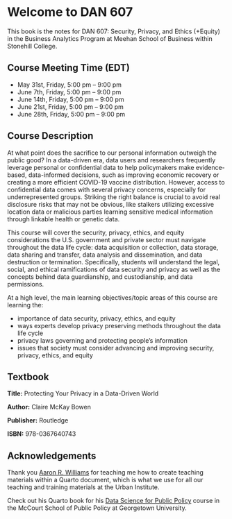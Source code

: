 # Welcome to DAN 607 {.unnumbered}

This book is the notes for DAN 607: Security, Privacy, and Ethics (+Equity) in the 
Business Analytics Program at Meehan School of Business within Stonehill 
College.

## Course Meeting Time (EDT)

- May 31st, Friday, 5:00 pm – 9:00 pm
- June 7th, Friday, 5:00 pm – 9:00 pm
- June 14th, Friday, 5:00 pm – 9:00 pm
- June 21st, Friday, 5:00 pm – 9:00 pm
- June 28th, Friday, 5:00 pm – 9:00 pm

## Course Description

At what point does the sacrifice to our personal information outweigh the public good? In a data-driven era, data users and researchers frequently leverage personal or confidential data to help policymakers make evidence-based, data-informed decisions, such as improving economic recovery or creating a more efficient COVID-19 vaccine distribution. However, access to confidential data comes with several privacy concerns, especially for underrepresented groups. Striking the right balance is crucial to avoid real disclosure risks that may not be obvious, like stalkers utilizing excessive location data or malicious parties learning sensitive medical information through linkable health or genetic data.

This course will cover the security, privacy, ethics, and equity considerations the U.S. government and private sector must navigate throughout the data life cycle: data acquisition or collection, data storage, data sharing and transfer, data analysis and dissemination, and data destruction or termination. Specifically, students will understand the legal, social, and ethical ramifications of data security and privacy as well as the concepts behind data guardianship, and custodianship, and data permissions.

At a high level, the main learning objectives/topic areas of this course are learning the:

- importance of data security, privacy, ethics, and equity
- ways experts develop privacy preserving methods throughout the data life cycle
- privacy laws governing and protecting people’s information
- issues that society must consider advancing and improving security, privacy, ethics, and equity

## Textbook

**Title:** Protecting Your Privacy in a Data-Driven World 

**Author:** Claire McKay Bowen

**Publisher:** Routledge 

**ISBN:** 978-0367640743

## Acknowledgements

Thank you [Aaron R. Williams](https://www.urban.org/author/aaron-r-williams) for teaching me how to create teaching materials within a Quarto document, which is what we use for all our teaching and training materials at the Urban Institute.

Check out his Quarto book for his [Data Science for Public Policy](https://awunderground.github.io/data-science-for-public-policy2/) course in the McCourt School of Public Policy at Georgetown University.